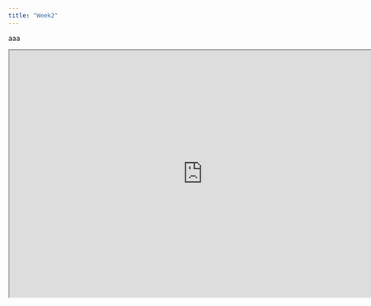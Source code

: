 ```yaml
---
title: "Week2"
---
```


aaa

```{=html}
<iframe width="780" height="500" src="https://nyqqq.github.io/learning_diary/Slides.html" title="Quarto Documentation"></iframe>
```
